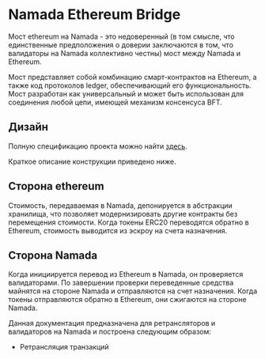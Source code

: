 # Namada Ethereum Bridge

Мост ethereum на Namada - это недоверенный (в том смысле, что единственные предположения о доверии заключаются в том, что валидаторы на Namada коллективно честны) мост между Namada и Ethereum.

Мост представляет собой комбинацию смарт-контрактов на Ethereum, а также код протоколов ledger, обеспечивающий его функциональность. Мост разработан как универсальный и может быть использован для соединения любой цепи, имеющей механизм консенсуса BFT.

## Дизайн

Полную спецификацию проекта можно найти [здесь](https://specs.namada.net/interoperability/ethereum-bridge).

Краткое описание конструкции приведено ниже.

## Сторона ethereum

Стоимость, передаваемая в Namada, депонируется в абстракции хранилища, что позволяет модернизировать другие контракты без перемещения стоимости. Когда токены ERC20 переводятся обратно в Ethereum, стоимость выводится из эскроу на счета назначения.

## Сторона Namada

Когда инициируется перевод из Ethereum в Namada, он проверяется валидаторами. По завершении проверки переведенные средства майнятся на стороне Namada и отправляются на счет назначения. Когда токены отправляются обратно в Ethereum, они сжигаются на стороне Namada.

Данная документация предназначена для ретрансляторов и валидаторов на Namada и построена следующим образом:

- Ретрансляция транзакций